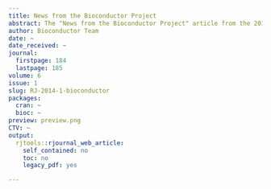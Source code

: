 ```yaml
---
title: News from the Bioconductor Project
abstract: The "News from the Bioconductor Project" article from the 2014-1 issue.
author: Bioconductor Team
date: ~
date_received: ~
journal:
  firstpage: 184
  lastpage: 185
volume: 6
issue: 1
slug: RJ-2014-1-bioconductor
packages:
  cran: ~
  bioc: ~
preview: preview.png
CTV: ~
output:
  rjtools::rjournal_web_article:
    self_contained: no
    toc: no
    legacy_pdf: yes

---
```

